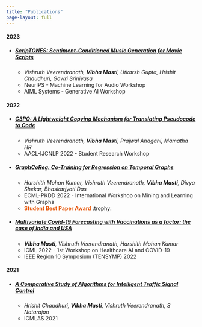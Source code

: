 ```yaml
---
title: "Publications"
page-layout: full
---
```


<!-- List of publications -->

<!-- - #### [ScripTONES: Sentiment-Conditioned Music Generation for Movie Scripts](https://aclanthology.org/2022.aacl-srw.7.pdf) -->

#### 2023

- ##### [ScripTONES: Sentiment-Conditioned Music Generation for Movie Scripts](https://mlforaudioworkshop.com/ScripTONES.pdf)
  - _Vishruth Veerendranath, **Vibha Masti**, Utkarsh Gupta, Hrishit Chaudhuri, Gowri Srinivasa_
  - NeurIPS - Machine Learning for Audio Workshop
  - AIML Systems - Generative AI Workshop

#### 2022

- ##### [C3PO: A Lightweight Copying Mechanism for Translating Pseudocode to Code](https://aclanthology.org/2022.aacl-srw.7.pdf)
  - *Vishruth Veerendranath, **Vibha Masti**, Prajwal Anagani, Mamatha HR*
  - AACL-IJCNLP 2022 - Student Research Workshop

- ##### [GraphCoReg: Co-Training for Regression on Temporal Graphs](https://openreview.net/forum?id=JExuzizhS-p)
  - *Harshith Mohan Kumar, Vishruth Veerendranath, **Vibha Masti**, Divya Shekar, Bhaskarjyoti Das*
  - ECML-PKDD 2022 - International Workshop on Mining and Learning with Graphs
  - <span style="color: #E8590B"> **Student Best Paper Award** </span> :trophy:

- ##### [Multivariate Covid-19 Forecasting with Vaccinations as a factor: the case of India and USA](https://ieeexplore.ieee.org/document/9864476)
  - ***Vibha Masti**, Vishruth Veerendranath, Harshith Mohan Kumar*
  - ICML 2022 - 1st Workshop on Healthcare AI and COVID-19
  - IEEE Region 10 Symposium (TENSYMP) 2022

#### 2021

- ##### [A Comparative Study of Algorithms for Intelligent Traffic Signal Control](https://arxiv.org/abs/2109.00937)
  - *Hrishit Chaudhuri, **Vibha Masti**, Vishruth Veerendranath, S Natarajan*
  - ICMLAS 2021
